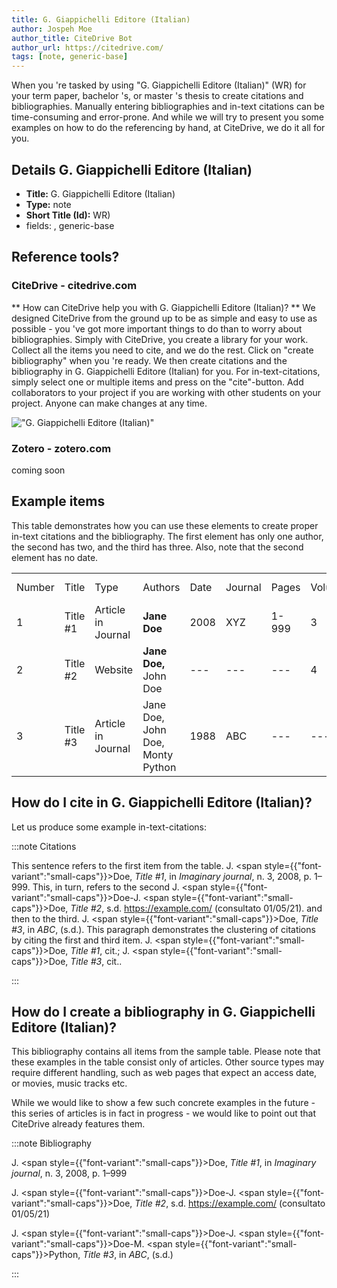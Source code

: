 ```yaml
---
title: G. Giappichelli Editore (Italian)
author: Jospeh Moe
author_title: CiteDrive Bot
author_url: https://citedrive.com/
tags: [note, generic-base]
---
```


When you 're tasked by using "G. Giappichelli Editore (Italian)" (WR) for your term paper, bachelor 's, or master 's thesis to create citations and bibliographies.
Manually entering bibliographies and in-text citations can be time-consuming and error-prone. And while we will try to present you some examples on how to do the referencing by hand, at CiteDrive, we do it all for you.

## Details  G. Giappichelli Editore (Italian)
* **Title:** G. Giappichelli Editore (Italian)
* **Type:** note
* **Short Title (Id):** WR)
* fields: , generic-base

## Reference tools?
### CiteDrive - citedrive.com
** How can CiteDrive help you with G. Giappichelli Editore (Italian)? **
We designed CiteDrive from the ground up to be as simple and easy to use as possible - you 've got more important things to do than to worry about bibliographies. Simply with CiteDrive, you create a library for your work. Collect all the items you need to cite, and we do the rest. Click on "create bibliography" when you 're ready. We then create citations and the bibliography in G. Giappichelli Editore (Italian) for you. For in-text-citations, simply select one or multiple items and press on the "cite"-button. Add collaborators to your project if you are working with other students on your project. Anyone can make changes at any time.


!["G. Giappichelli Editore (Italian)"](images/g-giappichelli-editore-italian.svg "Choose G. Giappichelli Editore (Italian) in the CiteDrive App")

### Zotero - zotero.com

coming soon

## Example items

This table demonstrates how you can use these elements to create proper in-text citations and the bibliography. The first element has only one author, the second has two, and the third has three. Also, note that the second element has no date.


<table>
  <tr>
   <td>Number
   </td>
   <td>Title
   </td>
   <td>Type
   </td>
   <td>Authors
   </td>
   <td>Date
   </td>
   <td>Journal
   </td>
   <td>Pages
   </td>
   <td>Volume
   </td>
   <td>Issue
   </td>
   <td>Access Date
   </td>
  </tr>
  <tr>
   <td>1
   </td>
   <td>Title #1
   </td>
   <td>Article in Journal
   </td>
   <td><strong>Jane Doe</strong>
   </td>
   <td>2008
   </td>
   <td>XYZ
   </td>
   <td>1-999
   </td>
   <td>3
   </td>
   <td>2
   </td>
   <td>--
   </td>
  </tr>
  <tr>
   <td>
2
   </td>
   <td>Title #2
   </td>
   <td>Website
   </td>
   <td><strong>Jane Doe, </strong>John Doe
   </td>
   <td>---
   </td>
   <td>---
   </td>
   <td>---
   </td>
   <td>4
   </td>
   <td>---
   </td>
   <td>2020-05-01
   </td>
  </tr>
  <tr>
   <td>3
   </td>
   <td>Title #3
   </td>
   <td>Article in Journal
   </td>
   <td>Jane Doe, John Doe, Monty Python
   </td>
   <td>1988
   </td>
   <td>ABC
   </td>
   <td>---
   </td>
   <td>---
   </td>
   <td>16
   </td>
   <td>---
   </td>
  </tr>
</table>



## How do I cite in  G. Giappichelli Editore (Italian)?

Let us produce some example in-text-citations:

:::note Citations


This sentence refers to the first item from the table. J. <span style={{"font-variant":"small-caps"}}>Doe</span>,  <i>Title #1</i>, in <i>Imaginary journal</i>, n. 3, 2008, p. 1–999. This, in turn, refers to the second J. <span style={{"font-variant":"small-caps"}}>Doe</span>-J. <span style={{"font-variant":"small-caps"}}>Doe</span>,  <i>Title #2</i>, s.d. https://example.com/ (consultato 01/05/21).
and then to the third.  J. <span style={{"font-variant":"small-caps"}}>Doe</span>,  <i>Title #3</i>, in <i>ABC</i>,  (s.d.).
This paragraph demonstrates the clustering of citations by citing the first and third item. J. <span style={{"font-variant":"small-caps"}}>Doe</span>, <i>Title #1</i>, cit.; J. <span style={{"font-variant":"small-caps"}}>Doe</span>, <i>Title #3</i>, cit..

:::

## How do I create a bibliography in G. Giappichelli Editore (Italian)?

This bibliography contains all items from the sample table. Please note that these examples in the table consist only of articles. Other source types may require different handling, such as web pages that expect an access date, or movies, music tracks etc.

While we would like to show a few such concrete examples in the future - this series of articles is in fact in progress - we would like to point out that CiteDrive already features them.

:::note Bibliography

J. <span style={{"font-variant":"small-caps"}}>Doe</span>,  <i>Title #1</i>, in <i>Imaginary journal</i>, n. 3, 2008, p. 1–999

J. <span style={{"font-variant":"small-caps"}}>Doe</span>-J. <span style={{"font-variant":"small-caps"}}>Doe</span>,  <i>Title #2</i>, s.d. https://example.com/ (consultato 01/05/21)

J. <span style={{"font-variant":"small-caps"}}>Doe</span>-J. <span style={{"font-variant":"small-caps"}}>Doe</span>-M. <span style={{"font-variant":"small-caps"}}>Python</span>,  <i>Title #3</i>, in <i>ABC</i>,  (s.d.)



:::


        